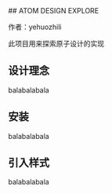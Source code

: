 
<Meta title="ATOM DESIGN /Intro" />
## ATOM DESIGN EXPLORE

<br />

作者：yehuozhili

此项目用来探索原子设计的实现

## 设计理念

balabalabala

## 安装

balabalabala

## 引入样式

balabalabala